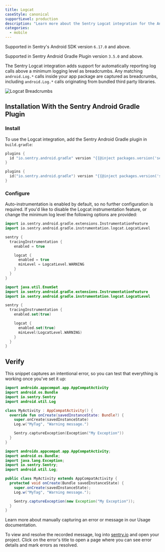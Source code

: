```yaml
---
title: Logcat
caseStyle: canonical
supportLevel: production
description: "Learn more about the Sentry Logcat integration for the Android SDK."
categories:
  - mobile
---
```


<Note>

Supported in Sentry's Android SDK version `6.17.0` and above.

Supported in Sentry Android Gradle Plugin version `3.5.0` and above.

</Note>

The Sentry Logcat integration adds support for automatically reporting log calls above a minimum logging level as breadcrumbs.
Any matching `android.Log.*` calls inside your app package are captured as breadcrumbs, including `android.Log.*` calls originating from bundled third party libraries.

![Logcat Breadcrumbs](/platforms/android/integrations/logcat/logcat-breadcrumbs.png)

## Installation With the Sentry Android Gradle Plugin

### Install

To use the Logcat integration, add the Sentry Android Gradle plugin in `build.gradle`:

```groovy {filename:app/build.gradle}
plugins {
  id "io.sentry.android.gradle" version "{{@inject packages.version('sentry.java.android.gradle-plugin', '3.5.0') }}"
}
```

```kotlin {filename:app/build.gradle.kts}
plugins {
  id("io.sentry.android.gradle") version "{{@inject packages.version('sentry.java.android.gradle-plugin', '3.5.0') }}"
}
```

### Configure

Auto-instrumentation is enabled by default, so no further configuration is required. If you'd like to disable the Logcat instrumentation feature, or change the minimum log level the following options are provided:

```groovy {filename:app/build.gradle}
import io.sentry.android.gradle.extensions.InstrumentationFeature
import io.sentry.android.gradle.instrumentation.logcat.LogcatLevel

sentry {
  tracingInstrumentation {
    enabled = true

    logcat {
      enabled = true
      minLevel = LogcatLevel.WARNING
    }
  }
}
```

```kotlin {filename:app/build.gradle.kts}
import java.util.EnumSet
import io.sentry.android.gradle.extensions.InstrumentationFeature
import io.sentry.android.gradle.instrumentation.logcat.LogcatLevel

sentry {
  tracingInstrumentation {
    enabled.set(true)

    logcat {
      enabled.set(true)
      minLevel(LogcatLevel.WARNING)
    }
  }
}
```

## Verify

This snippet captures an intentional error, so you can test that everything is working once you've set it up:

```kotlin
import androidx.appcompat.app.AppCompatActivity
import android.os.Bundle
import io.sentry.Sentry
import android.util.Log

class MyActivity : AppCompatActivity() {
  override fun onCreate(savedInstanceState: Bundle?) {
    super.onCreate(savedInstanceState)
    Log.w("MyTag", "Warning message.")

    Sentry.captureException(Exception("My Exception"))
  }
}
```

```java
import androidx.appcompat.app.AppCompatActivity;
import android.os.Bundle;
import java.lang.Exception;
import io.sentry.Sentry;
import android.util.Log;

public class MyActivity extends AppCompatActivity {
  protected void onCreate(Bundle savedInstanceState) {
    super.onCreate(savedInstanceState);
    Log.w("MyTag", "Warning message.");

    Sentry.captureException(new Exception("My Exception"));
  }
}
```

<Note>

Learn more about manually capturing an error or message in our <PlatformLink to="/usage/">Usage documentation</PlatformLink>.

</Note>

To view and resolve the recorded message, log into [sentry.io](https://sentry.io) and open your project. Click on the error's title to open a page where you can see error details and mark errors as resolved.

